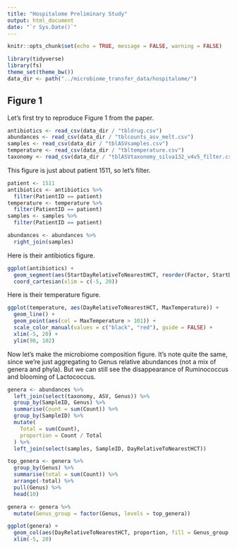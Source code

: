 ```yaml
---
title: "Hospitalome Preliminary Study"
output: html_document
date: "`r Sys.Date()`"
---
```


```r
knitr::opts_chunk$set(echo = TRUE, message = FALSE, warning = FALSE)
```

```r
library(tidyverse)
library(fs)
theme_set(theme_bw())
data_dir <- path("../microbiome_transfer_data/hospitalome/")
```

## Figure 1

Let's first try to reproduce Figure 1 from the paper.

```r
antibiotics <- read_csv(data_dir / "tbldrug.csv")
abundances <- read_csv(data_dir / "tblcounts_asv_melt.csv")
samples <- read_csv(data_dir / "tblASVsamples.csv")
temperature <- read_csv(data_dir / "tbltemperature.csv")
taxonomy <- read_csv(data_dir / "tblASVtaxonomy_silva132_v4v5_filter.csv")
```

This figure is just about patient 1511, so let's filter.

```r
patient <- 1511
antibiotics <- antibiotics %>%
  filter(PatientID == patient)
temperature <- temperature %>%
  filter(PatientID == patient)
samples <- samples %>%
  filter(PatientID == patient)

abundances <- abundances %>%
  right_join(samples)
```

Here is their antibiotics figure.

```r
ggplot(antibiotics) +
  geom_segment(aes(StartDayRelativeToNearestHCT, reorder(Factor, StartDayRelativeToNearestHCT, min), xend = StopDayRelativeToNearestHCT, yend = Factor), size = 2, col = "#535353") +
  coord_cartesian(xlim = c(-5, 20))
```

Here is their temperature figure.

```r
ggplot(temperature, aes(DayRelativeToNearestHCT, MaxTemperature)) +
  geom_line() +
  geom_point(aes(col = MaxTemperature > 101)) +
  scale_color_manual(values = c("black", "red"), guide = FALSE) +
  xlim(-5, 20) +
  ylim(98, 102)
```

Now let's make the microbiome composition figure. It's note quite the same,
since we're just aggregating to Genus relative abundances (not a mix of genera
and phyla). But we can still see the disappearance of Ruminococcus and blooming
of Lactococcus.

```r
genera <- abundances %>%
  left_join(select(taxonomy, ASV, Genus)) %>%
  group_by(SampleID, Genus) %>%
  summarise(Count = sum(Count)) %>%
  group_by(SampleID) %>%
  mutate(
    Total = sum(Count),
    proportion = Count / Total
  ) %>%
  left_join(select(samples, SampleID, DayRelativeToNearestHCT))

top_genera <- genera %>%
  group_by(Genus) %>%
  summarise(total = sum(Count)) %>%
  arrange(-total) %>%
  pull(Genus) %>%
  head(10)

genera <- genera %>%
  mutate(Genus_group = factor(Genus, levels = top_genera))
```

```r
ggplot(genera) +
  geom_col(aes(DayRelativeToNearestHCT, proportion, fill = Genus_group, col = Genus_group)) +
  xlim(-5, 20)
```

